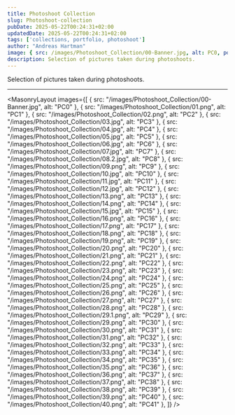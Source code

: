 ```yaml
---
title: Photoshoot Collection
slug: Photoshoot-collection
pubDate: 2025-05-22T00:24:31+02:00
updatedDate: 2025-05-22T00:24:31+02:00
tags: ['collections, portfolio, photoshoot']
author: "Andreas Hartman"
image: { src: /images/Photoshoot_Collection/00-Banner.jpg, alt: PC0, positionx: 30%, positiony: 20%}
description: Selection of pictures taken during photoshoots.
---
```


Selection of pictures taken during photoshoots.


---

<MasonryLayout images={[
    { src: "/images/Photoshoot_Collection/00-Banner.jpg", alt: "PC0" },
    { src: "/images/Photoshoot_Collection/01.png", alt: "PC1" },
    { src: "/images/Photoshoot_Collection/02.png", alt: "PC2" },
    { src: "/images/Photoshoot_Collection/03.jpg", alt: "PC3" },
    { src: "/images/Photoshoot_Collection/04.jpg", alt: "PC4" },
    { src: "/images/Photoshoot_Collection/05.jpg", alt: "PC5" },
    { src: "/images/Photoshoot_Collection/06.jpg", alt: "PC6" },
    { src: "/images/Photoshoot_Collection/07.jpg", alt: "PC7" },
    { src: "/images/Photoshoot_Collection/08.2.jpg", alt: "PC8" },
    { src: "/images/Photoshoot_Collection/09.png", alt: "PC9" },
    { src: "/images/Photoshoot_Collection/10.jpg", alt: "PC10" },
    { src: "/images/Photoshoot_Collection/11.jpg", alt: "PC11" },
    { src: "/images/Photoshoot_Collection/12.jpg", alt: "PC12" },
    { src: "/images/Photoshoot_Collection/13.png", alt: "PC13" },
    { src: "/images/Photoshoot_Collection/14.png", alt: "PC14" },
    { src: "/images/Photoshoot_Collection/15.jpg", alt: "PC15" },
    { src: "/images/Photoshoot_Collection/16.png", alt: "PC16" },
    { src: "/images/Photoshoot_Collection/17.png", alt: "PC17" },
    { src: "/images/Photoshoot_Collection/18.png", alt: "PC18" },
    { src: "/images/Photoshoot_Collection/19.png", alt: "PC19" },
    { src: "/images/Photoshoot_Collection/20.png", alt: "PC20" },
    { src: "/images/Photoshoot_Collection/21.png", alt: "PC21" },
    { src: "/images/Photoshoot_Collection/22.png", alt: "PC22" },
    { src: "/images/Photoshoot_Collection/23.png", alt: "PC23" },
    { src: "/images/Photoshoot_Collection/24.png", alt: "PC24" },
    { src: "/images/Photoshoot_Collection/25.png", alt: "PC25" },
    { src: "/images/Photoshoot_Collection/26.png", alt: "PC26" },
    { src: "/images/Photoshoot_Collection/27.png", alt: "PC27" },
    { src: "/images/Photoshoot_Collection/28.png", alt: "PC28" },
    { src: "/images/Photoshoot_Collection/29.1.png", alt: "PC29" },
    { src: "/images/Photoshoot_Collection/29.png", alt: "PC30" },
    { src: "/images/Photoshoot_Collection/30.png", alt: "PC31" },
    { src: "/images/Photoshoot_Collection/31.png", alt: "PC32" },
    { src: "/images/Photoshoot_Collection/32.png", alt: "PC33" },
    { src: "/images/Photoshoot_Collection/33.png", alt: "PC34" },
    { src: "/images/Photoshoot_Collection/34.png", alt: "PC35" },
    { src: "/images/Photoshoot_Collection/35.png", alt: "PC36" },
    { src: "/images/Photoshoot_Collection/36.png", alt: "PC37" },
    { src: "/images/Photoshoot_Collection/37.png", alt: "PC38" },
    { src: "/images/Photoshoot_Collection/38.png", alt: "PC39" },
    { src: "/images/Photoshoot_Collection/39.png", alt: "PC40" },
    { src: "/images/Photoshoot_Collection/40.png", alt: "PC41" },
]} />